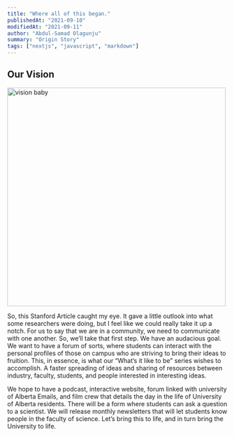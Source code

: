 ```yaml
---
title: "Where all of this began."
publishedAt: "2021-09-10"
modifiedAt: "2021-09-11"
author: "Abdul-Samad Olagunju"
summary: "Origin Story"
tags: ["nextjs", "javascript", "markdown"]
---
```


## Our Vision

<img
  src="/vision.jpg"
  width="500"
  height="500"
  alt="vision baby"
  title="vision"
/>

So, this Stanford Article caught my eye. It gave a little outlook into what some researchers were doing, but I feel like we could really take it up a notch. For us to say that we are in a community, we need to communicate with one another. So, we’ll take that first step. We have an audacious goal. We want to have a forum of sorts, where students can interact with the personal profiles of those on campus who are striving to bring their ideas to fruition. This, in essence, is what our “What’s it like to be” series wishes to accomplish. A faster spreading of ideas and sharing of resources between industry, faculty, students, and people interested in interesting ideas.

We hope to have a podcast, interactive website, forum linked with university of Alberta Emails, and film crew that details the day in the life of University of Alberta residents. There will be a form where students can ask a question to a scientist. We will release monthly newsletters that will let students know people in the faculty of science. Let’s bring this to life, and in turn bring the University to life.
